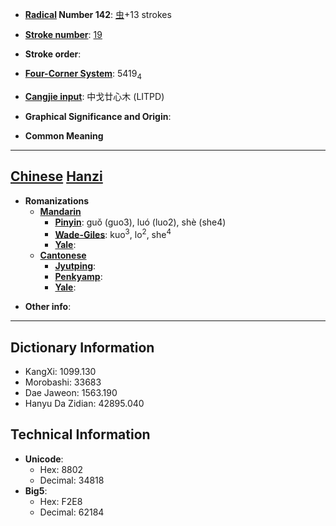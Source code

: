 * '''[[Wiktionary:Chinese radical index| Radical]] Number 142''': [[Wiktionary:Chinese radical index 虫|虫]]+13 strokes

* '''[[Wiktionary:Chinese total strokes index|Stroke number]]''': [[Wiktionary:Chinese total strokes index 19|19]]

* '''Stroke order''': 

* '''[[Wiktionary:Chinese four corner index|Four-Corner System]]''': 5419<sub>4</sub>

* '''[[Wiktionary:Chinese Cangjie index|Cangjie input]]''': 中戈廿心木 (LITPD)

* '''Graphical Significance and Origin''': 

* '''Common Meaning'''

----

== [[Chinese]] [[Hanzi]] ==

* '''Romanizations'''
** '''[[Mandarin]]'''
*** '''[[Pinyin]]''': guǒ (guo3), luó (luo2), shè (she4)
*** '''[[Wade-Giles]]''': kuo<sup>3</sup>, lo<sup>2</sup>, she<sup>4</sup>
*** '''[[Yale]]''': 
** '''[[Cantonese]]'''
*** '''[[Jyutping]]''':
*** '''[[Penkyamp]]''': 
*** '''[[Yale]]''': 

* '''Other info''': 

----

== Dictionary Information ==

* KangXi: 1099.130
* Morobashi: 33683
* Dae Jaweon: 1563.190
* Hanyu Da Zidian: 42895.040

== Technical Information ==

* '''Unicode''':
** Hex: 8802
** Decimal: 34818
* '''Big5''':
** Hex: F2E8
** Decimal: 62184
